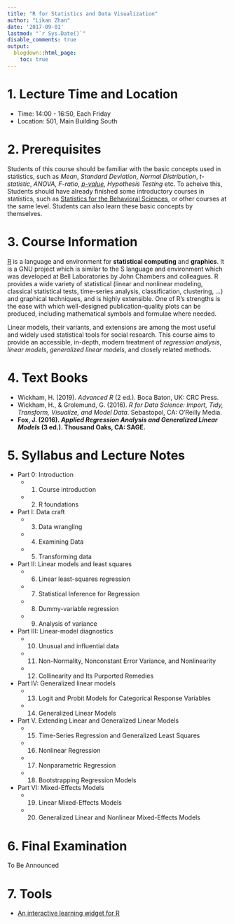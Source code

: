 ```yaml
---
title: "R for Statistics and Data Visualization"
author: "Likan Zhan"
date: '2017-09-01'
lastmod: "`r Sys.Date()`"
disable_comments: true
output:
  blogdown::html_page:
    toc: true
---
```


# 1. Lecture Time and Location

- Time: 14:00 - 16:50, Each Friday
- Location: 501, Main Building South

# 2. Prerequisites

Students of this course should be familiar with the basic concepts used in statistics, such as *Mean*, *Standard Deviation*, *Normal Distribution*, *t-statistic*, *ANOVA*, *F-ratio*, [*p-value*](https://likan.info/cn/post/2017-08-11-p-values-bayes-factor/), *Hypothesis Testing* etc. To acheive this, Students should have already finished some introductory courses in statistics, such as [Statistics for the Behavioral Sciences](/en/teach/Statistics-for-the-Behavioral-Sciences/), or other courses at the same level. Students can also learn these basic concepts by themselves.

# 3. Course Information

[R](https://cran.r-project.org) is a language and environment for **statistical computing** and **graphics**. It is a GNU project which is similar to the S language and environment which was developed at Bell Laboratories by John Chambers and colleagues. R provides a wide variety of statistical (linear and nonlinear modeling, classical statistical tests, time-series analysis, classification, clustering, …) and graphical techniques, and is highly extensible. One of R's strengths is the ease with which well-designed publication-quality plots can be produced, including mathematical symbols and formulae where needed.

Linear models, their variants, and extensions are among the most useful and widely used statistical tools for social research. This course aims to provide an accessible, in-depth, modern treatment of *regression analysis*, *linear models*, *generalized linear models*, and closely related methods.


# 4. Text Books

- Wickham, H. (2019). *Advanced R* (2 ed.). Boca Baton, UK: CRC Press. [<i class="fas fa-external-link-alt fa-sm"> \faExternalLink* </i>](https://adv-r.hadley.nz)
- Wickham, H., & Grolemund, G. (2016). *R for Data Science: Import, Tidy, Transform, Visualize, and Model Data*. Sebastopol, CA: O’Reilly Media. [<i class="fas fa-external-link-alt fa-sm"> \faExternalLink* </i>](http://r4ds.had.co.nz)
- **Fox, J. (2016). *Applied Regression Analysis and Generalized Linear Models* (3 ed.). Thousand Oaks, CA: SAGE.**

<!--
- R manuals
    - An Introduction to R, [<i class="far fa-file-pdf"> \faFilePdf[regular] </i>](https://cran.r-project.org/doc/manuals/r-release/R-intro.pdf)
    - R Data Import/Export, [<i class="far fa-file-pdf"> \faFilePdf[regular] </i>](https://cran.r-project.org/doc/manuals/r-release/R-data.pdf)
    - R Installation and Administration, [<i class="far fa-file-pdf"> \faFilePdf[regular] </i>](https://cran.r-project.org/doc/manuals/r-release/R-admin.pdf)
    - Writing R Extensions, [<i class="far fa-file-pdf"> \faFilePdf[regular] </i>](https://cran.r-project.org/doc/manuals/r-release/R-exts.pdf)
    - The R language definition, [<i class="far fa-file-pdf"> \faFilePdf[regular] </i>](https://cran.r-project.org/doc/manuals/r-release/R-lang.pdf)
    - R Internals, [<i class="far fa-file-pdf"> \faFilePdf[regular] </i>](https://cran.r-project.org/doc/manuals/r-release/R-ints.pdf)
    - The R reference Index, [<i class="far fa-file-pdf"> \faFilePdf[regular] </i>](https://cran.r-project.org/doc/manuals/r-release/fullrefman.pdf)

- R language in General
    - Becker, R. A., Chambers, J. M., & Wilks, A. R. (1988). *The New S Language: A Programming Environment for Data Analysis and Statistics*. Pacific Grove , CA : Wadsworth. (The **Blue** book)
    - Chambers, J. M. (1998). *Programming with data: A guide to the S language*. New York, NY: Springer. (The **Green** book)
    - Chambers, J. M. (2016). *Extending R*. Boca Baton, UK: CRC Press.
    - Wickham, H. (2015). *Advanced R*. Boca Baton, UK: CRC Press. [Full text](http://adv-r.had.co.nz)
    - Wickham, H. (In Progress). *Advanced R* (2 ed.). Boca Baton, UK: CRC Press. [Full text](https://adv-r.hadley.nz)
    - Wickham, H. (2016). *R Packages: Organize, Test, Document, and Share Your Code*. Sebastopol, CA: O'Reilly Media.
    - Wickham, H., & Grolemund, G. (2016). *R for Data Science: Import, Tidy, Transform, Visualize, and Model Data*. Sebastopol, CA: O’Reilly Media. [Full text](http://r4ds.had.co.nz)

- R graphics
    - Murrell, P. (2011). *R Graphics* (2 ed.). Boca Raton, FL: CRC Press.
    - Kassambara, A. (2015). *Complete Guide to 3D Plots in R*: STHDA.
    - Sarkar, D. (2008). *Lattice: Multivariate Data Visualization with R*. New York, NY: Springer.
    - Wickham, H. (2016). *ggplot2: Elegant Graphics for Data Analysis* (2 ed.). New York, NY: Springer.

- Statistical models
    - Chambers, J. M., & Hastie, T. J. (Eds.). (1993). *Statistical Models in S*. London, UK: Champman & Hall. (The **White** book)
    - **Fox, J. (2016). *Applied Regression Analysis and Generalized Linear Models* (3 ed.). Thousand Oaks, CA: SAGE.**
    - Hastie, T. J., & Tibshirani, R. J. (1990). *Generalized additive models*. Landon, UK: Chapman and Hall.
    - Venables, W. N., & Ripley, B. D. (2002).  *Modern Applied Statistics with S*. Springer.
    - Wood, S. N. (2006). *Generalized Additive Models: an introduction with R*: CRC Press.
    - Bates, D., Mächler, M., Bolker, B., & Walker, S. (2015). Fitting Linear Mixed-Effects Models Using lme4. *Journal of Statistical Software, 67*(1). doi:10.18637/jss.v067.i01

- Probability and statistics
    - Fieller, N. (2016). *Basics of matrix algebra for statistics with R*. Boca Raton, FL: CRC Press.
    - Poole, D. (2015). *Linear Algebra: A Modern Introduction* (4 ed.). Stamford, CT: Gengage Learning.
    - Ugarte, M. D., Militino, A. F., & Arnholt, A. T. (2016). *Probability and statistics with R* (2 ed.). Boca Raton, UK: CRC Press.
    - Stewart, J. (2016). *Calculus: Early transcendentals* (8 ed.). Boston, MA: Cengage Learning.

- Dynamic documenting
    - Xie, Y. (2014). *Dynamic Documents with R and knitr* (2 ed.). Boca Raton, FL: CRC Press.
    - Xie, Y., Allaire, J. J., & Grolemund, G. (2018). *R Markdown: The Definitive Guide*. Boca Raton, FL: CRC Press. [Full text](https://bookdown.org/yihui/rmarkdown/)

-->

# 5. Syllabus and Lecture Notes

- Part 0: Introduction
    - 01. Course introduction [<i class="far fa-file-pdf"> \faFilePdf[regular] </i>](http://likan.oss-cn-beijing.aliyuncs.com/RStats/CH_01.pdf)
    - 02. R foundations [<i class="far fa-file-pdf"> \faFilePdf[regular]</i>](http://likan.oss-cn-beijing.aliyuncs.com/RStats/CH_02.pdf)
- Part I: Data craft
    - 03. Data wrangling [<i class="far fa-file-pdf"> \faFilePdf[regular]</i>](http://likan.oss-cn-beijing.aliyuncs.com/RStats/CH_03A.pdf)
    - 04. Examining Data [<i class="far fa-file-pdf"> \faFilePdf[regular]</i>](http://likan.oss-cn-beijing.aliyuncs.com/RStats/CH_03B.pdf)
    - 05. Transforming data [<i class="far fa-file-pdf"> \faFilePdf[regular]</i>](http://likan.oss-cn-beijing.aliyuncs.com/RStats/CH_04.pdf)
- Part II: Linear models and least squares
    - 06. Linear least-squares regression [<i class="far fa-file-pdf"> \faFilePdf[regular]</i>](http://likan.oss-cn-beijing.aliyuncs.com/RStats/CH_05.pdf)
    - 07. Statistical Inference for Regression [<i class="far fa-file-pdf"> \faFilePdf[regular]</i>](http://likan.oss-cn-beijing.aliyuncs.com/RStats/CH_06.pdf)
    - 08. Dummy-variable regression [<i class="far fa-file-pdf"> \faFilePdf[regular]</i>](http://likan.oss-cn-beijing.aliyuncs.com/RStats/CH_07.pdf)
    - 09. Analysis of variance [<i class="far fa-file-pdf"> \faFilePdf[regular]</i>](http://likan.oss-cn-beijing.aliyuncs.com/RStats/CH_08.pdf)
- Part III: Linear-model diagnostics
    - 10. Unusual and influential data
    - 11. Non-Normality, Nonconstant Error Variance, and Nonlinearity
    - 12. Collinearity and Its Purported Remedies
- Part IV: Generalized linear models
    - 13. Logit and Probit Models for Categorical Response Variables
    - 14. Generalized Linear Models
- Part V. Extending Linear and Generalized Linear Models
    - 15. Time-Series Regression and Generalized Least Squares
    - 16. Nonlinear Regression
    - 17. Nonparametric Regression
    - 18. Bootstrapping Regression Models
- Part VI: Mixed-Effects Models
    - 19. Linear Mixed-Effects Models
    - 20. Generalized Linear and Nonlinear Mixed-Effects Models

# 6. Final Examination

To Be Announced

<!--

  - To successfully complete the examination, your computer should have already installed the *R* software and at least two extra R packages: *rmarkdown* and *car*.

  - Download the file from the following link: [*Final_Exam.Rmd*](https://appendix.likan.info/R-for-Statistics-Data-Visualization/Final_Exam/Final_Exam.Rmd), [*Final_Exam.html*](https://appendix.likan.info/R-for-Statistics-Data-Visualization/Final_Exam/Final_Exam.html), as well as [*Final_Exam.pdf*](https://appendix.likan.info/R-for-Statistics-Data-Visualization/Final_Exam/Final_Exam.pdf). The link is avaliable from **2020-01-03, 1900** to **2019-01-04, 1900**.

  - Rename the `Rmd` file into the following format *`SurnameGivenname_Student number.Rmd`* in Pinyin, such as *`ZhangSan_20170708.Rmd`*.

  - Open the renamed *`.Rmd`* file with *`R`* and change the *`Name-Number`* region in the front matter of the *`Rmd`* file to your own name in Chinese characters and your student number, such as *`张三 - 20181030`*.

  ```yaml
---
  title: "期末考试试卷"
  subtitle: "R语言与数据可视化和统计"
  author: "张三 - 20181030"    # <- Your name and student number
  lastmod: "`r Sys.Date()`"
  date: '2019-01-04'
  output:
    html_document
---                       # <- You can write any text after this
```

  - A *Rmd* document can include both normal texts and legal R code. The *R* code should be enclosed by ```` ```{r} XXX ``` ````, i.e., the XXX region; and the normal texts that do not include the R code should be out of those regions. For example,

  ````markdown
  a. You can add any text here.

  `r ''````{r}
  # You can add comments here
  str(Titanic) # <- This should be eligible R code.
  ```
  b. You can also add any text here.
  ````

  - After finishing all your answers, use R to render the Rmd file into a html file with the function:

  ```r
install.packages("rmarkdown", dependencies = TRUE)
rmarkdown::render(
    "directory/to/your/file/ZhangSan_20181030.rmd",
    output_format = "html_document")
  ```

  - Send both the finished *.Rmd* file, such as [*ZhangSan_20181030.Rmd*](https://appendix.likan.info/R-for-Statistics-Data-Visualization/ZhangSan_20181030.Rmd)  and the knitted *.html* file， such as [*ZhangSan_20181030.html*](https://appendix.likan.info/R-for-Statistics-Data-Visualization/ZhangSan_20181030.html) to the following email address: `zhanlikan@blcu.edu.cn` before **2019-01-04, 1900**.

-->


# 7. Tools

  - [An interactive learning widget for R](/en/teach/R-for-Statistics-Data-Visualization/InteractiveR/)
